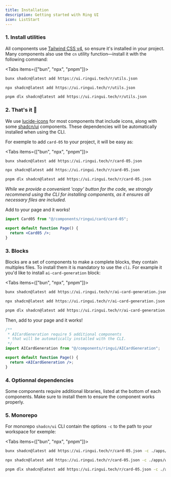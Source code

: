 ```yaml
---
title: Installation
description: Getting started with Ring UI
icon: ListStart
---
```


### 1. Install utilities

All components use [Tailwind CSS v4](https://tailwindcss.com/docs/installation/framework-guides/nextjs), so ensure it's installed in your project.
Many components also use the `cn` utility function—install it with the following command:

<Tabs items={["bun", "npx", "pnpm"]}>
 
```bash tab="bun"
bunx shadcn@latest add https://ui.ringui.tech/r/utils.json 
```
 
```bash tab="npx"
npx shadcn@latest add https://ui.ringui.tech/r/utils.json
```

```bash tab="pnpm"
pnpm dlx shadcn@latest add https://ui.ringui.tech/r/utils.json
```

</Tabs>

### 2. That's it 🎉

We use [lucide-icons](https://lucide.dev/guide/installation) for most components that include icons, along with some [shadcn/ui](https://ui.shadcn.com/) components. These dependencies will be automatically installed when using the CLI.

For exemple to add `card-05` to your project, it will be easy as:

<Tabs items={["bun", "npx", "pnpm"]}>
 
```bash tab="bun"
bunx shadcn@latest add https://ui.ringui.tech/r/card-05.json
```
 
```bash tab="npx"
npx shadcn@latest add https://ui.ringui.tech/r/card-05.json
```

```bash tab="pnpm"
pnpm dlx shadcn@latest add https://ui.ringui.tech/r/card-05.json
```

</Tabs>

_While we provide a convenient 'copy' button for the code, we strongly recommend using the CLI for installing components, as it ensures all necessary files are included._

Add to your page and it works!

```jsx
import Card05 from "@/components/ringui/card/card-05";

export default function Page() {
  return <Card05 />;
}
```


### 3. Blocks

Blocks are a set of components to make a complete blocks, they contain multiples files. To install them it is mandatory to use the `cli`. For example it you'd like to install `ai-card-generation` block:

<Tabs items={["bun", "npx", "pnpm"]}>
 
```bash tab="bun"
bunx shadcn@latest add https://ui.ringui.tech/r/ai-card-generation.json
```
 
```bash tab="npx"
npx shadcn@latest add https://ui.ringui.tech/r/ai-card-generation.json
```

```bash tab="pnpm"
pnpm dlx shadcn@latest add https://ui.ringui.tech/r/ai-card-generation.json
```

</Tabs>

Then, add to your page and it works!

```jsx
/**
 * AICardGeneration require 5 additional components
 * that will be automatically installed with the CLI.
 */
import AICardGeneration from "@/components/ringui/AICardGeneration";

export default function Page() {
  return <AICardGeneration />;
}
```

### 4. Optionnal dependencies

Some components require additional libraries, listed at the bottom of each components. Make sure to install them to ensure the component works properly.

### 5. Monorepo

For monorepo `shadcn/ui` CLI contain the options `-c` to the path to your workspace for exemple:

<Tabs items={["bun", "npx", "pnpm"]}>
 
```bash tab="bun"
bunx shadcn@latest add https://ui.ringui.tech/r/card-05.json -c ./apps/www
```
 
```bash tab="npx"
npx shadcn@latest add https://ui.ringui.tech/r/card-05.json -c ./apps/www
```

```bash tab="pnpm"
pnpm dlx shadcn@latest add https://ui.ringui.tech/r/card-05.json -c ./apps/www
```

</Tabs>
